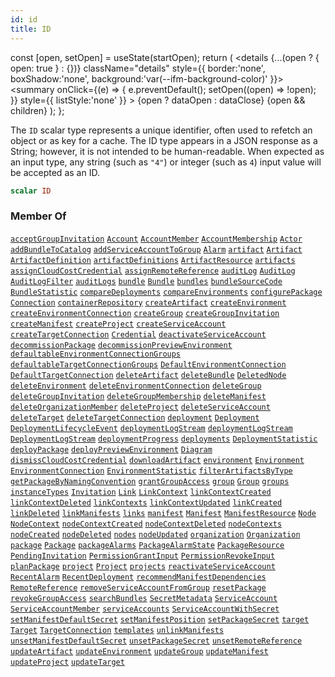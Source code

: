 ```yaml
---
id: id
title: ID
---
```









  const [open, setOpen] = useState(startOpen);
  return (
    <details {...(open ? { open: true } : {})} className="details" style={{ border:'none', boxShadow:'none', background:'var(--ifm-background-color)' }}>
      <summary
        onClick={(e) => {
          e.preventDefault();
          setOpen((open) => !open);
        }}
        style={{ listStyle:'none' }}
      >
      {open ? dataOpen : dataClose}
      </summary>
      {open && children}
    </details>
  );
};








The `ID` scalar type represents a unique identifier, often used to refetch an object or as key for a cache. The ID type appears in a JSON response as a String; however, it is not intended to be human-readable. When expected as an input type, any string (such as `"4"`) or integer (such as `4`) input value will be accepted as an ID.


```graphql
scalar ID
```








### Member Of

[`acceptGroupInvitation`](/swapi/operations/mutations/accept-group-invitation.mdx)  <Badge class="badge badge--secondary badge--relation" text="mutation"/><Bullet />[`Account`](/swapi/types/objects/account.mdx)  <Badge class="badge badge--secondary badge--relation" text="object"/><Bullet />[`AccountMember`](/swapi/types/objects/account-member.mdx)  <Badge class="badge badge--secondary badge--relation" text="object"/><Bullet />[`AccountMembership`](/swapi/types/objects/account-membership.mdx)  <Badge class="badge badge--secondary badge--relation" text="object"/><Bullet />[`Actor`](/swapi/types/objects/actor.mdx)  <Badge class="badge badge--secondary badge--relation" text="object"/><Bullet />[`addBundleToCatalog`](/swapi/operations/mutations/add-bundle-to-catalog.mdx)  <Badge class="badge badge--secondary badge--relation" text="mutation"/><Bullet />[`addServiceAccountToGroup`](/swapi/operations/mutations/add-service-account-to-group.mdx)  <Badge class="badge badge--secondary badge--relation" text="mutation"/><Bullet />[`Alarm`](/swapi/types/objects/alarm.mdx)  <Badge class="badge badge--secondary badge--relation" text="object"/><Bullet />[`artifact`](/swapi/operations/queries/artifact.mdx)  <Badge class="badge badge--secondary badge--relation" text="query"/><Bullet />[`Artifact`](/swapi/types/objects/artifact.mdx)  <Badge class="badge badge--secondary badge--relation" text="object"/><Bullet />[`ArtifactDefinition`](/swapi/types/objects/artifact-definition.mdx)  <Badge class="badge badge--secondary badge--relation" text="object"/><Bullet />[`artifactDefinitions`](/swapi/operations/queries/artifact-definitions.mdx)  <Badge class="badge badge--secondary badge--relation" text="query"/><Bullet />[`ArtifactResource`](/swapi/types/objects/artifact-resource.mdx)  <Badge class="badge badge--secondary badge--relation" text="object"/><Bullet />[`artifacts`](/swapi/operations/queries/artifacts.mdx)  <Badge class="badge badge--secondary badge--relation" text="query"/><Bullet />[`assignCloudCostCredential`](/swapi/operations/mutations/assign-cloud-cost-credential.mdx)  <Badge class="badge badge--secondary badge--relation" text="mutation"/><Bullet />[`assignRemoteReference`](/swapi/operations/mutations/assign-remote-reference.mdx)  <Badge class="badge badge--secondary badge--relation" text="mutation"/><Bullet />[`auditLog`](/swapi/operations/queries/audit-log.mdx)  <Badge class="badge badge--secondary badge--relation" text="query"/><Bullet />[`AuditLog`](/swapi/types/objects/audit-log.mdx)  <Badge class="badge badge--secondary badge--relation" text="object"/><Bullet />[`AuditLogFilter`](/swapi/types/inputs/audit-log-filter.mdx)  <Badge class="badge badge--secondary badge--relation" text="input"/><Bullet />[`auditLogs`](/swapi/operations/queries/audit-logs.mdx)  <Badge class="badge badge--secondary badge--relation" text="query"/><Bullet />[`bundle`](/swapi/operations/queries/bundle.mdx)  <Badge class="badge badge--secondary badge--relation" text="query"/><Bullet />[`Bundle`](/swapi/types/objects/bundle.mdx)  <Badge class="badge badge--secondary badge--relation" text="object"/><Bullet />[`bundles`](/swapi/operations/queries/bundles.mdx)  <Badge class="badge badge--secondary badge--relation" text="query"/><Bullet />[`bundleSourceCode`](/swapi/operations/queries/bundle-source-code.mdx)  <Badge class="badge badge--secondary badge--relation" text="query"/><Bullet />[`BundleStatistic`](/swapi/types/objects/bundle-statistic.mdx)  <Badge class="badge badge--secondary badge--relation" text="object"/><Bullet />[`compareDeployments`](/swapi/operations/queries/compare-deployments.mdx)  <Badge class="badge badge--secondary badge--relation" text="query"/><Bullet />[`compareEnvironments`](/swapi/operations/queries/compare-environments.mdx)  <Badge class="badge badge--secondary badge--relation" text="query"/><Bullet />[`configurePackage`](/swapi/operations/mutations/configure-package.mdx)  <Badge class="badge badge--secondary badge--relation" text="mutation"/><Bullet />[`Connection`](/swapi/types/objects/connection.mdx)  <Badge class="badge badge--secondary badge--relation" text="object"/><Bullet />[`containerRepository`](/swapi/operations/queries/container-repository.mdx)  <Badge class="badge badge--secondary badge--relation" text="query"/><Bullet />[`createArtifact`](/swapi/operations/mutations/create-artifact.mdx)  <Badge class="badge badge--secondary badge--relation" text="mutation"/><Bullet />[`createEnvironment`](/swapi/operations/mutations/create-environment.mdx)  <Badge class="badge badge--secondary badge--relation" text="mutation"/><Bullet />[`createEnvironmentConnection`](/swapi/operations/mutations/create-environment-connection.mdx)  <Badge class="badge badge--secondary badge--relation" text="mutation"/><Bullet />[`createGroup`](/swapi/operations/mutations/create-group.mdx)  <Badge class="badge badge--secondary badge--relation" text="mutation"/><Bullet />[`createGroupInvitation`](/swapi/operations/mutations/create-group-invitation.mdx)  <Badge class="badge badge--secondary badge--relation" text="mutation"/><Bullet />[`createManifest`](/swapi/operations/mutations/create-manifest.mdx)  <Badge class="badge badge--secondary badge--relation" text="mutation"/><Bullet />[`createProject`](/swapi/operations/mutations/create-project.mdx)  <Badge class="badge badge--secondary badge--relation" text="mutation"/><Bullet />[`createServiceAccount`](/swapi/operations/mutations/create-service-account.mdx)  <Badge class="badge badge--secondary badge--relation" text="mutation"/><Bullet />[`createTargetConnection`](/swapi/operations/mutations/create-target-connection.mdx)  <Badge class="badge badge--secondary badge--relation" text="mutation"/><Bullet />[`Credential`](/swapi/types/inputs/credential.mdx)  <Badge class="badge badge--secondary badge--relation" text="input"/><Bullet />[`deactivateServiceAccount`](/swapi/operations/mutations/deactivate-service-account.mdx)  <Badge class="badge badge--secondary badge--relation" text="mutation"/><Bullet />[`decommissionPackage`](/swapi/operations/mutations/decommission-package.mdx)  <Badge class="badge badge--secondary badge--relation" text="mutation"/><Bullet />[`decommissionPreviewEnvironment`](/swapi/operations/mutations/decommission-preview-environment.mdx)  <Badge class="badge badge--secondary badge--relation" text="mutation"/><Bullet />[`defaultableEnvironmentConnectionGroups`](/swapi/operations/queries/defaultable-environment-connection-groups.mdx)  <Badge class="badge badge--secondary badge--relation" text="query"/><Bullet />[`defaultableTargetConnectionGroups`](/swapi/operations/queries/defaultable-target-connection-groups.mdx)  <Badge class="badge badge--secondary badge--relation" text="query"/><Bullet />[`DefaultEnvironmentConnection`](/swapi/types/objects/default-environment-connection.mdx)  <Badge class="badge badge--secondary badge--relation" text="object"/><Bullet />[`DefaultTargetConnection`](/swapi/types/objects/default-target-connection.mdx)  <Badge class="badge badge--secondary badge--relation" text="object"/><Bullet />[`deleteArtifact`](/swapi/operations/mutations/delete-artifact.mdx)  <Badge class="badge badge--secondary badge--relation" text="mutation"/><Bullet />[`deleteBundle`](/swapi/operations/mutations/delete-bundle.mdx)  <Badge class="badge badge--secondary badge--relation" text="mutation"/><Bullet />[`DeletedNode`](/swapi/types/objects/deleted-node.mdx)  <Badge class="badge badge--secondary badge--relation" text="object"/><Bullet />[`deleteEnvironment`](/swapi/operations/mutations/delete-environment.mdx)  <Badge class="badge badge--secondary badge--relation" text="mutation"/><Bullet />[`deleteEnvironmentConnection`](/swapi/operations/mutations/delete-environment-connection.mdx)  <Badge class="badge badge--secondary badge--relation" text="mutation"/><Bullet />[`deleteGroup`](/swapi/operations/mutations/delete-group.mdx)  <Badge class="badge badge--secondary badge--relation" text="mutation"/><Bullet />[`deleteGroupInvitation`](/swapi/operations/mutations/delete-group-invitation.mdx)  <Badge class="badge badge--secondary badge--relation" text="mutation"/><Bullet />[`deleteGroupMembership`](/swapi/operations/mutations/delete-group-membership.mdx)  <Badge class="badge badge--secondary badge--relation" text="mutation"/><Bullet />[`deleteManifest`](/swapi/operations/mutations/delete-manifest.mdx)  <Badge class="badge badge--secondary badge--relation" text="mutation"/><Bullet />[`deleteOrganizationMember`](/swapi/operations/mutations/delete-organization-member.mdx)  <Badge class="badge badge--secondary badge--relation" text="mutation"/><Bullet />[`deleteProject`](/swapi/operations/mutations/delete-project.mdx)  <Badge class="badge badge--secondary badge--relation" text="mutation"/><Bullet />[`deleteServiceAccount`](/swapi/operations/mutations/delete-service-account.mdx)  <Badge class="badge badge--secondary badge--relation" text="mutation"/><Bullet />[`deleteTarget`](/swapi/operations/mutations/delete-target.mdx)  <Badge class="badge badge--secondary badge--relation" text="mutation"/><Bullet />[`deleteTargetConnection`](/swapi/operations/mutations/delete-target-connection.mdx)  <Badge class="badge badge--secondary badge--relation" text="mutation"/><Bullet />[`deployment`](/swapi/operations/queries/deployment.mdx)  <Badge class="badge badge--secondary badge--relation" text="query"/><Bullet />[`Deployment`](/swapi/types/objects/deployment.mdx)  <Badge class="badge badge--secondary badge--relation" text="object"/><Bullet />[`DeploymentLifecycleEvent`](/swapi/types/objects/deployment-lifecycle-event.mdx)  <Badge class="badge badge--secondary badge--relation" text="object"/><Bullet />[`deploymentLogStream`](/swapi/operations/queries/deployment-log-stream.mdx)  <Badge class="badge badge--secondary badge--relation" text="query"/><Bullet />[`deploymentLogStream`](/swapi/operations/subscriptions/deployment-log-stream.mdx)  <Badge class="badge badge--secondary badge--relation" text="subscription"/><Bullet />[`DeploymentLogStream`](/swapi/types/objects/deployment-log-stream.mdx)  <Badge class="badge badge--secondary badge--relation" text="object"/><Bullet />[`deploymentProgress`](/swapi/operations/subscriptions/deployment-progress.mdx)  <Badge class="badge badge--secondary badge--relation" text="subscription"/><Bullet />[`deployments`](/swapi/operations/queries/deployments.mdx)  <Badge class="badge badge--secondary badge--relation" text="query"/><Bullet />[`DeploymentStatistic`](/swapi/types/objects/deployment-statistic.mdx)  <Badge class="badge badge--secondary badge--relation" text="object"/><Bullet />[`deployPackage`](/swapi/operations/mutations/deploy-package.mdx)  <Badge class="badge badge--secondary badge--relation" text="mutation"/><Bullet />[`deployPreviewEnvironment`](/swapi/operations/mutations/deploy-preview-environment.mdx)  <Badge class="badge badge--secondary badge--relation" text="mutation"/><Bullet />[`Diagram`](/swapi/types/objects/diagram.mdx)  <Badge class="badge badge--secondary badge--relation" text="object"/><Bullet />[`dismissCloudCostCredential`](/swapi/operations/mutations/dismiss-cloud-cost-credential.mdx)  <Badge class="badge badge--secondary badge--relation" text="mutation"/><Bullet />[`downloadArtifact`](/swapi/operations/queries/download-artifact.mdx)  <Badge class="badge badge--secondary badge--relation" text="query"/><Bullet />[`environment`](/swapi/operations/queries/environment.mdx)  <Badge class="badge badge--secondary badge--relation" text="query"/><Bullet />[`Environment`](/swapi/types/objects/environment.mdx)  <Badge class="badge badge--secondary badge--relation" text="object"/><Bullet />[`EnvironmentConnection`](/swapi/types/objects/environment-connection.mdx)  <Badge class="badge badge--secondary badge--relation" text="object"/><Bullet />[`EnvironmentStatistic`](/swapi/types/objects/environment-statistic.mdx)  <Badge class="badge badge--secondary badge--relation" text="object"/><Bullet />[`filterArtifactsByType`](/swapi/operations/queries/filter-artifacts-by-type.mdx)  <Badge class="badge badge--secondary badge--relation" text="query"/><Bullet />[`getPackageByNamingConvention`](/swapi/operations/queries/get-package-by-naming-convention.mdx)  <Badge class="badge badge--secondary badge--relation" text="query"/><Bullet />[`grantGroupAccess`](/swapi/operations/mutations/grant-group-access.mdx)  <Badge class="badge badge--secondary badge--relation" text="mutation"/><Bullet />[`group`](/swapi/operations/queries/group.mdx)  <Badge class="badge badge--secondary badge--relation" text="query"/><Bullet />[`Group`](/swapi/types/objects/group.mdx)  <Badge class="badge badge--secondary badge--relation" text="object"/><Bullet />[`groups`](/swapi/operations/queries/groups.mdx)  <Badge class="badge badge--secondary badge--relation" text="query"/><Bullet />[`instanceTypes`](/swapi/operations/queries/instance-types.mdx)  <Badge class="badge badge--secondary badge--relation" text="query"/><Bullet />[`Invitation`](/swapi/types/objects/invitation.mdx)  <Badge class="badge badge--secondary badge--relation" text="object"/><Bullet />[`Link`](/swapi/types/objects/link.mdx)  <Badge class="badge badge--secondary badge--relation" text="object"/><Bullet />[`LinkContext`](/swapi/types/objects/link-context.mdx)  <Badge class="badge badge--secondary badge--relation" text="object"/><Bullet />[`linkContextCreated`](/swapi/operations/subscriptions/link-context-created.mdx)  <Badge class="badge badge--secondary badge--relation" text="subscription"/><Bullet />[`linkContextDeleted`](/swapi/operations/subscriptions/link-context-deleted.mdx)  <Badge class="badge badge--secondary badge--relation" text="subscription"/><Bullet />[`linkContexts`](/swapi/operations/queries/link-contexts.mdx)  <Badge class="badge badge--secondary badge--relation" text="query"/><Bullet />[`linkContextUpdated`](/swapi/operations/subscriptions/link-context-updated.mdx)  <Badge class="badge badge--secondary badge--relation" text="subscription"/><Bullet />[`linkCreated`](/swapi/operations/subscriptions/link-created.mdx)  <Badge class="badge badge--secondary badge--relation" text="subscription"/><Bullet />[`linkDeleted`](/swapi/operations/subscriptions/link-deleted.mdx)  <Badge class="badge badge--secondary badge--relation" text="subscription"/><Bullet />[`linkManifests`](/swapi/operations/mutations/link-manifests.mdx)  <Badge class="badge badge--secondary badge--relation" text="mutation"/><Bullet />[`links`](/swapi/operations/queries/links.mdx)  <Badge class="badge badge--secondary badge--relation" text="query"/><Bullet />[`manifest`](/swapi/operations/queries/manifest.mdx)  <Badge class="badge badge--secondary badge--relation" text="query"/><Bullet />[`Manifest`](/swapi/types/objects/manifest.mdx)  <Badge class="badge badge--secondary badge--relation" text="object"/><Bullet />[`ManifestResource`](/swapi/types/objects/manifest-resource.mdx)  <Badge class="badge badge--secondary badge--relation" text="object"/><Bullet />[`Node`](/swapi/types/objects/node.mdx)  <Badge class="badge badge--secondary badge--relation" text="object"/><Bullet />[`NodeContext`](/swapi/types/objects/node-context.mdx)  <Badge class="badge badge--secondary badge--relation" text="object"/><Bullet />[`nodeContextCreated`](/swapi/operations/subscriptions/node-context-created.mdx)  <Badge class="badge badge--secondary badge--relation" text="subscription"/><Bullet />[`nodeContextDeleted`](/swapi/operations/subscriptions/node-context-deleted.mdx)  <Badge class="badge badge--secondary badge--relation" text="subscription"/><Bullet />[`nodeContexts`](/swapi/operations/queries/node-contexts.mdx)  <Badge class="badge badge--secondary badge--relation" text="query"/><Bullet />[`nodeCreated`](/swapi/operations/subscriptions/node-created.mdx)  <Badge class="badge badge--secondary badge--relation" text="subscription"/><Bullet />[`nodeDeleted`](/swapi/operations/subscriptions/node-deleted.mdx)  <Badge class="badge badge--secondary badge--relation" text="subscription"/><Bullet />[`nodes`](/swapi/operations/queries/nodes.mdx)  <Badge class="badge badge--secondary badge--relation" text="query"/><Bullet />[`nodeUpdated`](/swapi/operations/subscriptions/node-updated.mdx)  <Badge class="badge badge--secondary badge--relation" text="subscription"/><Bullet />[`organization`](/swapi/operations/queries/organization.mdx)  <Badge class="badge badge--secondary badge--relation" text="query"/><Bullet />[`Organization`](/swapi/types/objects/organization.mdx)  <Badge class="badge badge--secondary badge--relation" text="object"/><Bullet />[`package`](/swapi/operations/queries/package.mdx)  <Badge class="badge badge--secondary badge--relation" text="query"/><Bullet />[`Package`](/swapi/types/objects/package.mdx)  <Badge class="badge badge--secondary badge--relation" text="object"/><Bullet />[`packageAlarms`](/swapi/operations/subscriptions/package-alarms.mdx)  <Badge class="badge badge--secondary badge--relation" text="subscription"/><Bullet />[`PackageAlarmState`](/swapi/types/objects/package-alarm-state.mdx)  <Badge class="badge badge--secondary badge--relation" text="object"/><Bullet />[`PackageResource`](/swapi/types/objects/package-resource.mdx)  <Badge class="badge badge--secondary badge--relation" text="object"/><Bullet />[`PendingInvitation`](/swapi/types/objects/pending-invitation.mdx)  <Badge class="badge badge--secondary badge--relation" text="object"/><Bullet />[`PermissionGrantInput`](/swapi/types/inputs/permission-grant-input.mdx)  <Badge class="badge badge--secondary badge--relation" text="input"/><Bullet />[`PermissionRevokeInput`](/swapi/types/inputs/permission-revoke-input.mdx)  <Badge class="badge badge--secondary badge--relation" text="input"/><Bullet />[`planPackage`](/swapi/operations/mutations/plan-package.mdx)  <Badge class="badge badge--secondary badge--relation" text="mutation"/><Bullet />[`project`](/swapi/operations/queries/project.mdx)  <Badge class="badge badge--secondary badge--relation" text="query"/><Bullet />[`Project`](/swapi/types/objects/project.mdx)  <Badge class="badge badge--secondary badge--relation" text="object"/><Bullet />[`projects`](/swapi/operations/queries/projects.mdx)  <Badge class="badge badge--secondary badge--relation" text="query"/><Bullet />[`reactivateServiceAccount`](/swapi/operations/mutations/reactivate-service-account.mdx)  <Badge class="badge badge--secondary badge--relation" text="mutation"/><Bullet />[`RecentAlarm`](/swapi/types/objects/recent-alarm.mdx)  <Badge class="badge badge--secondary badge--relation" text="object"/><Bullet />[`RecentDeployment`](/swapi/types/objects/recent-deployment.mdx)  <Badge class="badge badge--secondary badge--relation" text="object"/><Bullet />[`recommendManifestDependencies`](/swapi/operations/queries/recommend-manifest-dependencies.mdx)  <Badge class="badge badge--secondary badge--relation" text="query"/><Bullet />[`RemoteReference`](/swapi/types/objects/remote-reference.mdx)  <Badge class="badge badge--secondary badge--relation" text="object"/><Bullet />[`removeServiceAccountFromGroup`](/swapi/operations/mutations/remove-service-account-from-group.mdx)  <Badge class="badge badge--secondary badge--relation" text="mutation"/><Bullet />[`resetPackage`](/swapi/operations/mutations/reset-package.mdx)  <Badge class="badge badge--secondary badge--relation" text="mutation"/><Bullet />[`revokeGroupAccess`](/swapi/operations/mutations/revoke-group-access.mdx)  <Badge class="badge badge--secondary badge--relation" text="mutation"/><Bullet />[`searchBundles`](/swapi/operations/queries/search-bundles.mdx)  <Badge class="badge badge--secondary badge--relation" text="query"/><Bullet />[`SecretMetadata`](/swapi/types/objects/secret-metadata.mdx)  <Badge class="badge badge--secondary badge--relation" text="object"/><Bullet />[`ServiceAccount`](/swapi/types/objects/service-account.mdx)  <Badge class="badge badge--secondary badge--relation" text="object"/><Bullet />[`ServiceAccountMember`](/swapi/types/objects/service-account-member.mdx)  <Badge class="badge badge--secondary badge--relation" text="object"/><Bullet />[`serviceAccounts`](/swapi/operations/queries/service-accounts.mdx)  <Badge class="badge badge--secondary badge--relation" text="query"/><Bullet />[`ServiceAccountWithSecret`](/swapi/types/objects/service-account-with-secret.mdx)  <Badge class="badge badge--secondary badge--relation" text="object"/><Bullet />[`setManifestDefaultSecret`](/swapi/operations/mutations/set-manifest-default-secret.mdx)  <Badge class="badge badge--secondary badge--relation" text="mutation"/><Bullet />[`setManifestPosition`](/swapi/operations/mutations/set-manifest-position.mdx)  <Badge class="badge badge--secondary badge--relation" text="mutation"/><Bullet />[`setPackageSecret`](/swapi/operations/mutations/set-package-secret.mdx)  <Badge class="badge badge--secondary badge--relation" text="mutation"/><Bullet />[`target`](/swapi/operations/queries/target.mdx)  <Badge class="badge badge--secondary badge--relation" text="query"/><Bullet />[`Target`](/swapi/types/objects/target.mdx)  <Badge class="badge badge--secondary badge--relation" text="object"/><Bullet />[`TargetConnection`](/swapi/types/objects/target-connection.mdx)  <Badge class="badge badge--secondary badge--relation" text="object"/><Bullet />[`templates`](/swapi/operations/queries/templates.mdx)  <Badge class="badge badge--secondary badge--relation" text="query"/><Bullet />[`unlinkManifests`](/swapi/operations/mutations/unlink-manifests.mdx)  <Badge class="badge badge--secondary badge--relation" text="mutation"/><Bullet />[`unsetManifestDefaultSecret`](/swapi/operations/mutations/unset-manifest-default-secret.mdx)  <Badge class="badge badge--secondary badge--relation" text="mutation"/><Bullet />[`unsetPackageSecret`](/swapi/operations/mutations/unset-package-secret.mdx)  <Badge class="badge badge--secondary badge--relation" text="mutation"/><Bullet />[`unsetRemoteReference`](/swapi/operations/mutations/unset-remote-reference.mdx)  <Badge class="badge badge--secondary badge--relation" text="mutation"/><Bullet />[`updateArtifact`](/swapi/operations/mutations/update-artifact.mdx)  <Badge class="badge badge--secondary badge--relation" text="mutation"/><Bullet />[`updateEnvironment`](/swapi/operations/mutations/update-environment.mdx)  <Badge class="badge badge--secondary badge--relation" text="mutation"/><Bullet />[`updateGroup`](/swapi/operations/mutations/update-group.mdx)  <Badge class="badge badge--secondary badge--relation" text="mutation"/><Bullet />[`updateManifest`](/swapi/operations/mutations/update-manifest.mdx)  <Badge class="badge badge--secondary badge--relation" text="mutation"/><Bullet />[`updateProject`](/swapi/operations/mutations/update-project.mdx)  <Badge class="badge badge--secondary badge--relation" text="mutation"/><Bullet />[`updateTarget`](/swapi/operations/mutations/update-target.mdx)  <Badge class="badge badge--secondary badge--relation" text="mutation"/>